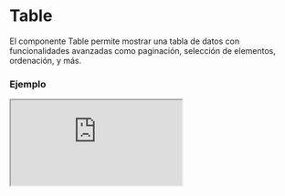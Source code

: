 # Table

El componente Table permite mostrar una tabla de datos con funcionalidades avanzadas como paginación, selección de elementos, ordenación, y más.


### Ejemplo

<Iframe
  minHeightIframe="30dvh"
  src="https://fenextjs-component-storybook.vercel.app/iframe.html?args=&id=table-table--index&viewMode=story"
/>

### Importacion

Para importar el componente Table, se puede hacer desde fenextjs

```tsx copy
import { Table } from "fenextjs";
```

### Parametros

| Parametro                  | Tipo                                                                     | Requerido | Default                             | Descripcion                                                      |
| -------------------------- | ------------------------------------------------------------------------ | --------- | ----------------------------------- | ---------------------------------------------------------------- |
| classNameContent           | string                                                                   | no        | ""                                  | Clase CSS para el contenedor principal de la tabla.              |
| classNameContentTable      | string                                                                   | no        | ""                                  | Clase CSS para el contenedor del elemento de la tabla.           |
| classNameTable             | string                                                                   | no        | ""                                  | Clase CSS para el elemento de la tabla.                          |
| classNameTHead             | string                                                                   | no        | ""                                  | Clase CSS para el encabezado de la tabla.                        |
| classNameTBody             | string                                                                   | no        | ""                                  | Clase CSS para el cuerpo de la tabla.                            |
| classNameThr               | string                                                                   | no        | ""                                  | Clase CSS para las filas del encabezado de la tabla.             |
| classNameTr                | string                                                                   | no        | ""                                  | Clase CSS para las filas de la tabla.                            |
| classNameTh                | string                                                                   | no        | ""                                  | Clase CSS para las celdas del encabezado de la tabla.            |
| classNameTd                | string                                                                   | no        | ""                                  | Clase CSS para las celdas del cuerpo de la tabla.                |
| classNameContentPagination | string                                                                   | no        | ""                                  | Clase CSS para el contenedor de la paginación.                   |
| classNameLoader            | string                                                                   | no        | ""                                  | Clase CSS para el elemento del cargador.                         |
| name                       | string                                                                   | sí        |                                     | Nombre de la tabla.                                              |
| items                      | T[]                                                                      | sí        |                                     | Arreglo de datos a mostrar en la tabla.                          |
| header                     | TableHeader\<T\>                                                         | sí        |                                     | Configuración del encabezado de la tabla.                        |
| pagination                 | PaginationProps                                                          | no        |                                     | Propiedades opcionales de la paginación de la tabla.             |
| showPagination             | boolean                                                                  | no        | true                                | Indica si se debe mostrar la paginación en la tabla.             |
| loader                     | boolean                                                                  | no        | false                               | Muestra un cargador mientras se cargan los datos de la tabla.    |
| typeLoader                 | "spinner" \| "line"                                                      | no        | "line"                              | Tipo de cargador a mostrar.                                      |
| useCheckbox                | boolean                                                                  | no        | true                                | Si se deben incluir casillas de verificación en la tabla.        |
| onChecked                  | (items: T[]) =\> void                                                    | no        |                                     | Función a ejecutar al seleccionar elementos de la tabla.         |
| onOrderBy                  | (order: \{ id: keyof T; order: "ASC" \| "DESC" \}) =\> void              | no        |                                     | Función a ejecutar para ordenar los datos de la tabla.           |
| onShowHidden               | (showHidden: \{ id: keyof T; showHidden: "SHOW" \| "HIDDEN" \}) =\> void | no        |                                     | Función para mostrar u ocultar columnas de la tabla.             |
| notResult                  | ReactNode                                                                | no        | \<div\>There is not results\</div\> | Componente a mostrar cuando no hay resultados en la tabla.       |
| actionsCheckbox            | Omit\<TableActionCheckboxProps\<T\>, "actionAllCheckbox" \| "data"\>     | no        |                                     | Propiedades para las acciones de selección múltiple de la tabla. |
| actionsCheckboxSelectAll   | ReactNode                                                                | no        | "Select All"                        | Componente para seleccionar todas las casillas de verificación.  |

### Storybook

Para ver el storybook del componente lo puede hacer con este [link](https://fenextjs-component-storybook.vercel.app/?path=/story/table-table--index)

### Usos

- Tabla básica con datos

```tsx copy
<Table
  name="sampleTable"
  items={[
    { id: 1, name: "Item 1" },
    { id: 2, name: "Item 2" },
  ]}
  header={[
    { id: "id", th: "ID" },
    { id: "name", th: "Name" },
  ]}
/>
```

- Tabla con paginación y selección múltiple

```tsx copy
<Table
  name="paginatedTable"
  items={[
    { id: 1, name: "Item A" },
    { id: 2, name: "Item B" },
  ]}
  header={[
    { id: "id", th: "ID" },
    { id: "name", th: "Name" },
  ]}
  pagination={{ current: 1, total: 10 }}
  useCheckbox={true}
/>
```

- Tabla con ordenación y cargador

```tsx copy
<Table
  name="sortableTable"
  items={[
    { id: 1, name: "Alpha" },
    { id: 2, name: "Beta" },
  ]}
  header={[
    { id: "id", th: "ID", parse: (item) => `#${item}` },
    { id: "name", th: "Name" },
  ]}
  loader={true}
  typeLoader="spinner"
/>
```
